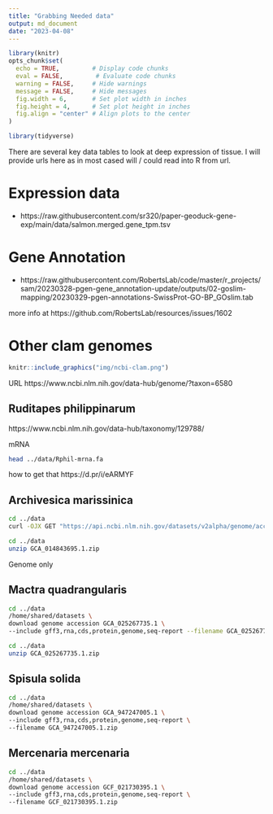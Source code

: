 ```yaml
---
title: "Grabbing Needed data"
output: md_document
date: "2023-04-08"
---
```


```r
library(knitr)
opts_chunk$set(
  echo = TRUE,         # Display code chunks
  eval = FALSE,         # Evaluate code chunks
  warning = FALSE,     # Hide warnings
  message = FALSE,     # Hide messages
  fig.width = 6,       # Set plot width in inches
  fig.height = 4,      # Set plot height in inches
  fig.align = "center" # Align plots to the center
)
```



```r
library(tidyverse)
```


There are several key data tables to look at deep expression of tissue.
I will provide urls here as in most cased will / could read into R from url.

# Expression data 
- https://raw.githubusercontent.com/sr320/paper-geoduck-gene-exp/main/data/salmon.merged.gene_tpm.tsv

# Gene Annotation
- https://raw.githubusercontent.com/RobertsLab/code/master/r_projects/sam/20230328-pgen-gene_annotation-update/outputs/02-goslim-mapping/20230329-pgen-annotations-SwissProt-GO-BP_GOslim.tab

more info at https://github.com/RobertsLab/resources/issues/1602

# Other clam genomes


```r
knitr::include_graphics("img/ncbi-clam.png")
```

URL https://www.ncbi.nlm.nih.gov/data-hub/genome/?taxon=6580

## Ruditapes philippinarum
https://www.ncbi.nlm.nih.gov/data-hub/taxonomy/129788/

mRNA

```bash
head ../data/Rphil-mrna.fa
```

how to get that https://d.pr/i/eARMYF

## Archivesica marissinica
```bash
cd ../data
curl -OJX GET "https://api.ncbi.nlm.nih.gov/datasets/v2alpha/genome/accession/GCA_014843695.1/download?include_annotation_type=GENOME_FASTA,GENOME_GFF,RNA_FASTA,CDS_FASTA,PROT_FASTA,SEQUENCE_REPORT&filename=GCA_014843695.1.zip" -H "Accept: application/zip"
```

```bash
cd ../data
unzip GCA_014843695.1.zip
```

Genome only

## Mactra quadrangularis
```bash
cd ../data
/home/shared/datasets \
download genome accession GCA_025267735.1 \
--include gff3,rna,cds,protein,genome,seq-report --filename GCA_025267735.1.zip
```


```bash
cd ../data
unzip GCA_025267735.1.zip
```


## Spisula solida
```bash
cd ../data
/home/shared/datasets \
download genome accession GCA_947247005.1 \ 
--include gff3,rna,cds,protein,genome,seq-report \ 
--filename GCA_947247005.1.zip
```


## Mercenaria mercenaria


```bash
cd ../data
/home/shared/datasets \
download genome accession GCF_021730395.1 \
--include gff3,rna,cds,protein,genome,seq-report \
--filename GCF_021730395.1.zip
```


